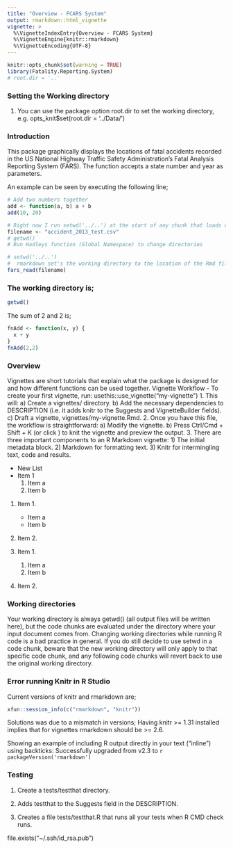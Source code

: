 ```yaml
---
title: "Overview - FCARS System"
output: rmarkdown::html_vignette
vignette: >
  %\VignetteIndexEntry{Overview - FCARS System}
  %\VignetteEngine{knitr::rmarkdown}
  %\VignetteEncoding{UTF-8}
---
```


```r
knitr::opts_chunk$set(warning = TRUE)
library(Fatality.Reporting.System)
# root.dir = '..'
```
### Setting the Working directory
1. You can use the package option root.dir to set the working directory, e.g. opts_knit$set(root.dir = '../Data/')

### Introduction
This package graphically displays the locations of fatal accidents recorded in the US National Highway Traffic
Safety Administration's Fatal Analysis Reporting System (FARS). The function accepts a state number and year as parameters.

An example can be seen by executing the following line;

```r
# Add two numbers together
add <- function(a, b) a + b
add(10, 20)
```

```r
# Right now I run setwd('../..') at the start of any chunk that loads data
filename <- "accident_2013_test.csv"
# getwd()
# Run Hadleys function (Global Namespace) to change directories

# setwd('../..')
#  rmarkdown set's the working directory to the location of the Rmd file (separately to knitr)
fars_read(filename)
```

### The working directory is;
```r
getwd()
```
The sum of 2 and 2 is;
```r
fnAdd <- function(x, y) {
  x + y
}
fnAdd(2,2)
```


### Overview
Vignettes are short tutorials that explain what the package is designed for and how different functions can be used together. 
Vignette Workflow - 
To create your first vignette, run:
usethis::use_vignette("my-vignette")
1.   This will:
      a) Create a vignettes/ directory.
      b) Add the necessary dependencies to DESCRIPTION (i.e. it adds knitr to the Suggests and VignetteBuilder fields).
      c) Draft a vignette, vignettes/my-vignette.Rmd.
2. Once you have this file, the workflow is straightforward:
  a) Modify the vignette.
  b) Press Ctrl/Cmd + Shift + K (or click ) to knit the vignette and preview the output.
3. There are three important components to an R Markdown vignette:
  1) The initial metadata block.
  2) Markdown for formatting text.
  3) Knitr for intermingling text, code and results.
  
* New List
* Item 1
    1. Item a
    2. Item b
    
1.  Item 1.
    *   Item a
    *   Item b
1.  Item 2.

1.  Item 1.
     1. Item a
     1. Item b
1.  Item 2.



### Working directories
Your working directory is always getwd() (all output files will be written here), but the code chunks are evaluated under the directory where your input document comes from. Changing working directories while running R code is a bad practice in general. 
If you do still decide to use setwd in a code chunk, beware that the new working directory will only apply to that specific code chunk, and any following code chunks will revert back to use the original working directory.
  
### Error running Knitr in R Studio
Current versions of knitr and rmarkdown are;
```r
xfun::session_info(c("rmarkdown", "knitr"))
```

Solutions was due to a mismatch in versions; 
Having knitr >= 1.31 installed implies that for vignettes rmarkdown should be >= 2.6.

Showing an example of including R output directly in your text (“inline”) using backticks:
Successfully upgraded from v2.3 to `r packageVersion('rmarkdown')`

### Testing
1.    Create a tests/testthat directory.

1.    Adds testthat to the Suggests field in the DESCRIPTION.

1.    Creates a file tests/testthat.R that runs all your tests when R CMD check runs.


file.exists("~/.ssh/id_rsa.pub")

